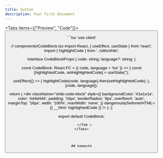 ```yaml
---
title: button
description: Your first document
---
```







<Tabs items={["Preview", "Code"]}>
<Tab value="Preview">
    <PreviewContainer>
      <Button />
    </PreviewContainer>
  </Tab>

   <Tab value="Code"> 
   ```tsx
'use client'

// components/CodeBlock.tsx
import React, { useEffect, useState } from 'react';
import { highlightCode } from '../utils/shiki';

interface CodeBlockProps {
  code: string;
  language?: string;
}

const CodeBlock: React.FC<CodeBlockProps> = ({ code, language = 'tsx' }) => {
  const [highlightedCode, setHighlightedCode] = useState<string>('');

  useEffect(() => {
    highlightCode(code, language).then(setHighlightedCode);
  }, [code, language]);

  return (
    <div
      className="shiki-code-block"
      style={{
        backgroundColor: '#1e1e1e',
        color: '#d4d4d4',
        padding: '16px',
        borderRadius: '8px',
        overflowX: 'auto',
        marginTop: '16px',
        width: '100%',
        maxWidth: 'none',
      }}
      dangerouslySetInnerHTML={{ __html: highlightedCode }}
    />
  );
};

export default CodeBlock; 
```
   </Tab >
</Tabs>



## hemanth